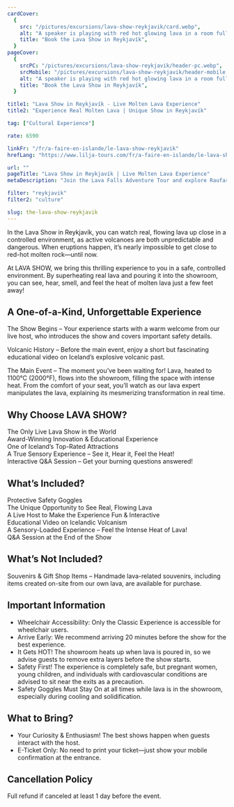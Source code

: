```yaml
---
cardCover:
  {
    src: "/pictures/excursions/lava-show-reykjavik/card.webp",
    alt: "A speaker is playing with red hot glowing lava in a room full of spectators",
    title: "Book the Lava Show in Reykjavík",
  }
pageCover:
  {
    srcPC: "/pictures/excursions/lava-show-reykjavik/header-pc.webp",
    srcMobile: "/pictures/excursions/lava-show-reykjavik/header-mobile.webp",
    alt: "A speaker is playing with red hot glowing lava in a room full of spectators",
    title: "Book the Lava Show in Reykjavík",
  }

title1: "Lava Show in Reykjavík - Live Molten Lava Experience"
title2: "Experience Real Molten Lava | Unique Show in Reykjavík"

tag: ["Cultural Experience"]

rate: 6590

linkFr: "/fr/a-faire-en-islande/le-lava-show-reykjavik"
hrefLang: "https://www.lilja-tours.com/fr/a-faire-en-islande/le-lava-show-reykjavik"

url: ""
pageTitle: "Lava Show in Reykjavík | Live Molten Lava Experience"
metaDescription: "Join the Lava Falls Adventure Tour and explore Raufarhólshellir, one of Iceland’s longest lava tunnels. Traverse rugged terrain, see rare lava falls, and experience true underground exploration. Book now!"

filter: "reykjavik"
filter2: "culture"

slug: the-lava-show-reykjavik
---
```


In the Lava Show in Reykjavík, you can watch real, flowing lava up close in a controlled environment, as active volcanoes are both unpredictable and dangerous. When eruptions happen, it’s nearly impossible to get close to red-hot molten rock—until now.

At LAVA SHOW, we bring this thrilling experience to you in a safe, controlled environment. By superheating real lava and pouring it into the showroom, you can see, hear, smell, and feel the heat of molten lava just a few feet away!

## A One-of-a-Kind, Unforgettable Experience

The Show Begins – Your experience starts with a warm welcome from our live host, who introduces the show and covers important safety details.

Volcanic History – Before the main event, enjoy a short but fascinating educational video on Iceland’s explosive volcanic past.

The Main Event – The moment you’ve been waiting for! Lava, heated to 1100°C (2000°F), flows into the showroom, filling the space with intense heat. From the comfort of your seat, you’ll watch as our lava expert manipulates the lava, explaining its mesmerizing transformation in real time.

## Why Choose LAVA SHOW?

The Only Live Lava Show in the World  
Award-Winning Innovation & Educational Experience  
One of Iceland’s Top-Rated Attractions  
A True Sensory Experience – See it, Hear it, Feel the Heat!  
Interactive Q&A Session – Get your burning questions answered!

## What’s Included?

Protective Safety Goggles  
The Unique Opportunity to See Real, Flowing Lava  
A Live Host to Make the Experience Fun & Interactive  
Educational Video on Icelandic Volcanism  
A Sensory-Loaded Experience – Feel the Intense Heat of Lava!  
Q&A Session at the End of the Show

## What’s Not Included?

Souvenirs & Gift Shop Items – Handmade lava-related souvenirs, including items created on-site from our own lava, are available for purchase.

## Important Information

- Wheelchair Accessibility: Only the Classic Experience is accessible for wheelchair users.
- Arrive Early: We recommend arriving 20 minutes before the show for the best experience.
- It Gets HOT! The showroom heats up when lava is poured in, so we advise guests to remove extra layers before the show starts.
- Safety First! The experience is completely safe, but pregnant women, young children, and individuals with cardiovascular conditions are advised to sit near the exits as a precaution.
- Safety Goggles Must Stay On at all times while lava is in the showroom, especially during cooling and solidification.

## What to Bring?

- Your Curiosity & Enthusiasm! The best shows happen when guests interact with the host.
- E-Ticket Only: No need to print your ticket—just show your mobile confirmation at the entrance.

## Cancellation Policy

Full refund if canceled at least 1 day before the event.

<script
  type="text/javascript"
  src="https://widgets.bokun.io/assets/javascripts/apps/build/BokunWidgetsLoader.js?bookingChannelUUID=97236c68-b945-4a96-8587-660bdc4c45fd"
  async
></script>

<div
  class="bokunWidget"
  data-src="https://widgets.bokun.io/online-sales/97236c68-b945-4a96-8587-660bdc4c45fd/experience-calendar/703861"
></div>

